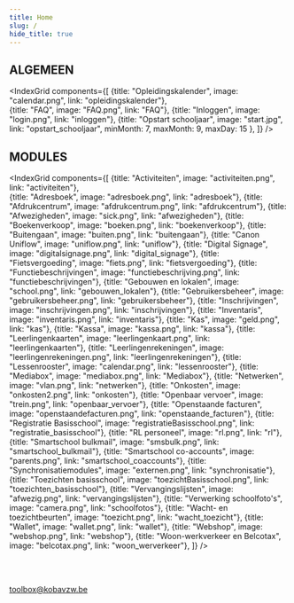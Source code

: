 ```yaml
---
title: Home
slug: /
hide_title: true
---
```


## ALGEMEEN 

<IndexGrid components={[
    {title: "Opleidingskalender", image: "calendar.png", link: "opleidingskalender"},    
    {title: "FAQ", image: "FAQ.png", link: "FAQ"},
    {title: "Inloggen", image: "login.png", link: "inloggen"},
    {title: "Opstart schooljaar", image: "start.jpg", link: "opstart_schooljaar", minMonth: 7, maxMonth: 9, maxDay: 15 },
]} />

## MODULES

<IndexGrid components={[
    {title: "Activiteiten", image: "activiteiten.png", link: "activiteiten"},    
    {title: "Adresboek", image: "adresboek.png", link: "adresboek"},
    {title: "Afdrukcentrum", image: "afdrukcentrum.png", link: "afdrukcentrum"},
    {title: "Afwezigheden", image: "sick.png", link: "afwezigheden"},
    {title: "Boekenverkoop", image: "boeken.png", link: "boekenverkoop"},
    {title: "Buitengaan", image: "buiten.png", link: "buitengaan"},
    {title: "Canon Uniflow", image: "uniflow.png", link: "uniflow"},
    {title: "Digital Signage", image: "digitalsignage.png", link: "digital_signage"},
    {title: "Fietsvergoeding", image: "fiets.png", link: "fietsvergoeding"},
    {title: "Functiebeschrijvingen", image: "functiebeschrijving.png", link: "functiebeschrijvingen"},
    {title: "Gebouwen en lokalen", image: "school.png", link: "gebouwen_lokalen"},
    {title: "Gebruikersbeheer", image: "gebruikersbeheer.png", link: "gebruikersbeheer"},
    {title: "Inschrijvingen", image: "inschrijvingen.png", link: "inschrijvingen"},
    {title: "Inventaris", image: "inventaris.png", link: "inventaris"},
    {title: "Kas", image: "geld.png", link: "kas"},
    {title: "Kassa", image: "kassa.png", link: "kassa"},
    {title: "Leerlingenkaarten", image: "leerlingenkaart.png", link: "leerlingenkaarten"},
    {title: "Leerlingenrekeningen", image: "leerlingenrekeningen.png", link: "leerlingenrekeningen"},
    {title: "Lessenrooster", image: "calendar.png", link: "lessenrooster"},
    {title: "Mediabox", image: "mediabox.png", link: "Mediabox"},
    {title: "Netwerken", image: "vlan.png", link: "netwerken"},
    {title: "Onkosten", image: "onkosten2.png", link: "onkosten"},
    {title: "Openbaar vervoer", image: "trein.png", link: "openbaar_vervoer"},
    {title: "Openstaande facturen", image: "openstaandefacturen.png", link: "openstaande_facturen"},
    {title: "Registratie Basisschool", image: "registratieBasisschool.png", link: "registratie_basisschool"},
    {title: "RL personeel", image: "rl.png", link: "rl"},
    {title: "Smartschool bulkmail", image: "smsbulk.png", link: "smartschool_bulkmail"},
    {title: "Smartschool co-accounts", image: "parents.png", link: "smartschool_coaccounts"},
    {title: "Synchronisatiemodules", image: "externen.png", link: "synchronisatie"},
    {title: "Toezichten basisschool", image: "toezichtBasisschool.png", link: "toezichten_basisschool"},
    {title: "Vervangingslijsten", image: "afwezig.png", link: "vervangingslijsten"},
    {title: "Verwerking schoolfoto's", image: "camera.png", link: "schoolfotos"},
    {title: "Wacht- en toezichtbeurten", image: "toezicht.png", link: "wacht_toezicht"},
    {title: "Wallet", image: "wallet.png", link: "wallet"},
    {title: "Webshop", image: "webshop.png", link: "webshop"},
    {title: "Woon-werkverkeer en Belcotax", image: "belcotax.png", link: "woon_werverkeer"},
]} />

<br /><br />

<p style={{textAlign:'center'}}>
    <LegacyAction img="mailEnveloppe.png" /> <a style={{color: "#1f2937"}} href="mailto:toolbox@kobavzw.be">toolbox@kobavzw.be</a>
</p>

